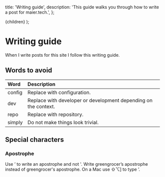 
  title: 'Writing guide',
  description:
    'This guide walks you through how to write a post for maier.tech.',
};

  <MdxPageLayout metadata={metadata}>{children}</MdxPageLayout>
);

# Writing guide

When I write posts for this site I follow this writing guide.

## Words to avoid

| Word   | Description                                                     |
| :----- | :-------------------------------------------------------------- |
| config | Replace with configuration.                                     |
| dev    | Replace with developer or development depending on the context. |
| repo   | Replace with repository.                                        |
| simply | Do not make things look trivial.                                |

## Special characters

### Apostrophe

Use ’ to write an apostrophe and not '. Write greengrocer’s apostrophe instead
of greengrocer's apostrophe. On a Mac use ⇧⌥\] to type ’.
